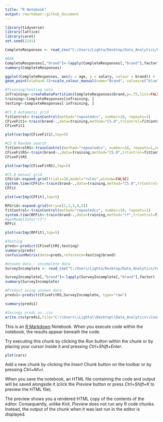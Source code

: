 ---
title: "R Notebook"
output: rmarkdown::github_document
---
```{r}
library(tidyverse)
library(lattice)
library(caret)
set.seed(2241)
```
```{r}
CompleteResponses <- read_csv("C:/Users/Lighta/Desktop/Data_Analytics/Course3/Task2/CompleteResponses.csv")

```
```{r}
#EDA
CompleteResponses[,"brand"]<-lapply(CompleteResponses[,"brand"],factor)
summary(CompleteResponses)

```
```{r}
ggplot(CompleteResponses, aes(x = age, y = salary, colour = brand)) +
geom_point(alpha=0.5)+scale_colour_manual(name="Brand", values=c("blue", "green"), labels=c("Acer","Sony"))+labs(title="Frequency Distribution in Salary by Age by Brand group ", x="Age", y="Salary, US$")+theme(plot.title = element_text(hjust = 0.5))
```
```{r}
#Training/testing sets
inTraining<-createDataPartition(CompleteResponses$brand,p=.75,list=FALSE)
training<-CompleteResponses[inTraining, ]
testing<-CompleteResponses[-inTraining, ]
```
```{r}
#C5.0 Automatic grid
fitControl<-trainControl(method="repeatedcv", number=10, repeats=1)
CFiveFit1<-train(brand~.,data=training,method="C5.0",trControl=fitControl,tuneLength=2)
CFiveFit1
```
```{r}
plot(varImp(CFiveFit1),top=5)
```
```{r}
#C5.0 Random search
fitControlRS<-trainControl(method="repeatedcv", number=10, repeats=1,search="random")
CFiveFitRS<-train(brand~.,data=training,method="C5.0",trControl=fitControlRS)
CFiveFitRS
```
```{r}
plot(varImp(CFiveFitRS),top=5)
```
```{r}
#C5.0 manual grid
CFGrid<-expand.grid(trials=10,model="rules",winnow=FALSE)
system.time(CFFit<-train(brand~.,data=training,method="C5.0",trControl=fitControl,tuneGrid=CFGrid))
CFFit
```
```{r}
plot(varImp(CFFit),top=5)
```
```{r}
RFGrid<-expand.grid(mtry=c(1,2,3,4,5))
fitControl<-trainControl(method="repeatedcv", number=10, repeats=1)
system.time(RFFit<-train(brand~.,data=training,method="rf",trControl=fitControl,tuneGrid=RFGrid))
#getModelInfo("rf")
RFFit
```
```{r}
plot(varImp(RFFit),top=5)
```
```{r}
#Testing
preds<-predict(CFiveFitRS,testing)
summary(preds)
confusionMatrix(data=preds,reference=testing$brand)
```
```{r}
#Unseen data - incomplete data
SurveyIncomplete <- read_csv("C:/Users/Lighta/Desktop/Data_Analytics/Course3/Task2/SurveyIncomplete.csv")
```
```{r}
SurveyIncomplete[,"brand"]<-lapply(SurveyIncomplete[,"brand"],factor)
summary(SurveyIncomplete)
```
```{r}
#Predict using unseen data
preds1<-predict(CFiveFitRS,SurveyIncomplete, type="raw")
```

```{r}
summary(preds1)
```
```{r}
#Savings preds as .csv
write.csv(preds1,file="C:\\Users\\Lighta\\Desktop\\Data_Analytics\\Course3\\Task2\\C3T2\\predictions.csv")
```

This is an [R Markdown](http://rmarkdown.rstudio.com) Notebook. When you execute code within the notebook, the results appear beneath the code. 

Try executing this chunk by clicking the *Run* button within the chunk or by placing your cursor inside it and pressing *Ctrl+Shift+Enter*. 

```{r}
plot(cars)
```

Add a new chunk by clicking the *Insert Chunk* button on the toolbar or by pressing *Ctrl+Alt+I*.

When you save the notebook, an HTML file containing the code and output will be saved alongside it (click the *Preview* button or press *Ctrl+Shift+K* to preview the HTML file).

The preview shows you a rendered HTML copy of the contents of the editor. Consequently, unlike *Knit*, *Preview* does not run any R code chunks. Instead, the output of the chunk when it was last run in the editor is displayed.
